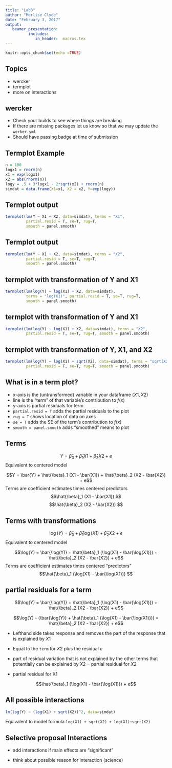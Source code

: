 ```yaml
---
title: "Lab3"
author: "Merlise Clyde"
date: "February 3, 2017"
output: 
   beamer_presentation:
          includes:
             in_header:  macros.tex
---
```


```r
knitr::opts_chunk$set(echo =TRUE)
```

## Topics

* wercker
* termplot
* more on interactions


##  wercker 

* Check your builds to see where things are breaking
* If there are missing packages let us know so that we may update the `werker.yml`
*  Should have passing badge at time of submission

## Termplot Example

```r
n = 100
logx1 = rnorm(n)
x1 = exp(logx1)
x2 = abs(rnorm(n))
logy = .5 + 3*logx1 - 2*sqrt(x2) + rnorm(n)
simdat = data.frame(X1=x1, X2 = x2, Y=exp(logy))
```

## Termplot output
```r
termplot(lm(Y ~ X1 + X2, data=simdat), terms = "X1",
         partial.resid = T, se=T, rug=T,
         smooth = panel.smooth)

```

## Termplot output
```r
termplot(lm(Y ~ X1 + X2, data=simdat), terms = "X2",
         partial.resid = T, se=T, rug=T, 
         smooth = panel.smooth)
```

##  termplot with transformation of Y and X1

```r
termplot(lm(log(Y) ~ log(X1) + X2, data=simdat),
         terms = "log(X1)", partial.resid = T, se=T, rug=T, 
         smooth = panel.smooth)
```

##  termplot with transformation of Y and X1

```r
termplot(lm(log(Y) ~ log(X1) + X2, data=simdat), terms = "X2",
         partial.resid = T, se=T, rug=T, smooth = panel.smooth)

```

##  termplot with transformation of Y, X1, and X2

```r
termplot(lm(log(Y) ~ log(X1) + sqrt(X2), data=simdat), terms = "sqrt(X2)",
         partial.resid = T, se=T, rug=T, smooth = panel.smooth)
```

## What is in a term plot?

*  x-axis is the (untransformed) variable in your dataframe  $(X1, X2)$
* line is the "term" of that variable's contribution to $f(x)$ 
* y-axis is partial residuals for term
* `partial.resid = T` adds the partial residuals to the plot
* `rug = T`  shows location of data on axes
* `se = T`  adds the SE of the term's contribution to $f(x)$
* `smooth = panel.smooth`  adds "smoothed" means to plot

##  Terms

$$Y = \hat{\beta}_0 + \hat{\beta}_1 X1 + \hat{\beta}_2 X2 + e$$
Equivalent to centered model

$$Y = \bar{Y} + \hat{\beta}_1 (X1 - \bar{X1}) + \hat{\beta}_2 (X2 - \bar{X2}) + e$$
Terms are coefficient estimates times centered predictors
 $$\hat{\beta}_1 (X1 - \bar{X1}) $$
 $$\hat{\beta}_2 (X2 - \bar{X2}) $$

##  Terms with transformations

$$\log(Y) = \hat{\beta}_0 + \hat{\beta}_1 \log(X1) + \hat{\beta}_2 X2 + e$$
Equivalent to centered model

$$\log(Y) = \bar{\log(Y)} + \hat{\beta}_1 (\log(X1) - \bar{\log(X1)}) + \hat{\beta}_2 (X2 - \bar{X2}) + e$$
Terms are coefficient estimates times centered "predictors"
 $$\hat{\beta}_1 (\log(X1) - \bar{\log(X1)}) $$

## partial residuals for a term

$$\log(Y) = \bar{\log(Y)} + \hat{\beta}_1 (\log(X1) - \bar{\log(X1)}) + \hat{\beta}_2 (X2 - \bar{X2}) + e$$

$$\log(Y) - (\bar{\log(Y)} + \hat{\beta}_1 (\log(X1) - \bar{\log(X1)})) =  \hat{\beta}_2 (X2 - \bar{X2}) + e$$

* Lefthand side takes response and removes the part of the response that is explained by $X1$  

* Equal to the `term` for $X2$ plus the residual $e$

* part of residual variation that is not explained by the other terms that potentially can be explained by $X2$  = partial residual for $X2$

* partial residual for X1  

$$\hat{\beta}_1 (\log(X1) - \bar{\log(X1)})  + e$$

##  All possible interactions


```r
lm(log(Y) ~ (log(X1) + sqrt(X2))^2, data=simdat)
```

Equivalent to model formula `log(X1) + sqrt(X2) + log(X1):sqrt(X2)`

## Selective proposal Interactions

* add interactions if main effects are "significant"

* think about possible reason for interaction (science)




